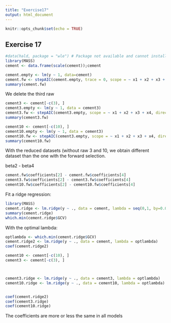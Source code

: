 ```yaml
---
title: "Exercise17"
output: html_document
---
```


```r
knitr::opts_chunk$set(echo = TRUE)
```

## Exercise 17



```r

#data(hald, package = "wle") # Package not available and cannot install from source (from archive)....
library(MASS)
cement <- data.frame(scale(cement));cement

cement.empty <- lm(y ~ 1, data=cement)
cement.fw <- stepAIC(cement.empty, trace = 0, scope = ~ x1 + x2 + x3 + x4, direction = "forward")
summary(cement.fw)

```

We delete the third raw

```r
cement3 <- cement[-c(3), ]
cement3.empty <- lm(y ~ 1, data = cement3)
cement3.fw <- stepAIC(cement3.empty, scope = ~ x1 + x2 + x3 + x4, direction = "forward", trace = 0)
summary(cement3.fw)
```

```r
cement10 <- cement[-c(10), ]
cement10.empty <- lm(y ~ 1, data = cement3)
cement10.fw <- stepAIC(cement3.empty, scope = ~ x1 + x2 + x3 + x4, direction = "forward", trace = 0)
summary(cement10.fw)
```



With the reduced datasets (without raw 3 and 10, we obtain different dataset than the one with the forward selection. 



beta2 - beta4

```r
cement.fw$coefficients[2] - cement.fw$coefficients[4]
cement3.fw$coefficients[2] - cement3.fw$coefficients[4]
cement10.fw$coefficients[2] - cement10.fw$coefficients[4]
```




Fit a ridge regression: 

```r
library(MASS)
cement.ridge <- lm.ridge(y ~ ., data = cement, lambda = seq(0,1, by=0.01))
summary(cement.ridge)
which.min(cement.ridge$GCV)
```

With the optimal lambda: 

```r
optlambda <- which.min(cement.ridge$GCV)
cement.ridge2 <- lm.ridge(y ~ ., data = cement, lambda = optlambda)
coef(cement.ridge2)
```




```r
cement10 <- cement[-c(10), ]
cement3 <- cement[-c(3), ]



cement3.ridge <- lm.ridge(y ~ ., data = cement3, lambda = optlambda)
cement10.ridge <- lm.ridge(y ~ ., data = cement10, lambda = optlambda)


coef(cement.ridge2)
coef(cement3.ridge)
coef(cement10.ridge)

```


The coefficients are more or less the same in all models
















